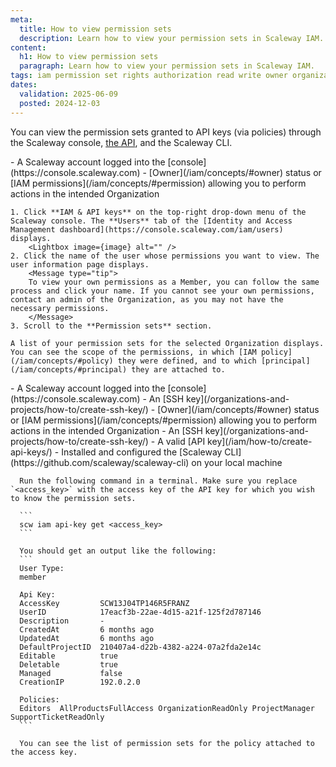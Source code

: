 ```yaml
---
meta:
  title: How to view permission sets
  description: Learn how to view your permission sets in Scaleway IAM.
content:
  h1: How to view permission sets
  paragraph: Learn how to view your permission sets in Scaleway IAM.
tags: iam permission set rights authorization read write owner organization
dates:
  validation: 2025-06-09
  posted: 2024-12-03
---
```




You can view the permission sets granted to API keys (via policies) through the Scaleway console, [the API](https://www.scaleway.com/en/developers/api/iam/#path-permission-sets-list-permission-sets), and the Scaleway CLI.

<Tabs id="viewpermissionsets">
  <TabsTab label="Via the console">
    <Requirements />
    - A Scaleway account logged into the [console](https://console.scaleway.com)
    - [Owner](/iam/concepts/#owner) status or [IAM permissions](/iam/concepts/#permission) allowing you to perform actions in the intended Organization

    1. Click **IAM & API keys** on the top-right drop-down menu of the Scaleway console. The **Users** tab of the [Identity and Access Management dashboard](https://console.scaleway.com/iam/users) displays.
        <Lightbox image={image} alt="" />
    2. Click the name of the user whose permissions you want to view. The user information page displays.
        <Message type="tip">
        To view your own permissions as a Member, you can follow the same process and click your name. If you cannot see your own permissions, contact an admin of the Organization, as you may not have the necessary permissions.
        </Message>
    3. Scroll to the **Permission sets** section.

    A list of your permission sets for the selected Organization displays. You can see the scope of the permissions, in which [IAM policy](/iam/concepts/#policy) they were defined, and to which [principal](/iam/concepts/#principal) they are attached to.
  </TabsTab>
  <TabsTab label="Via the SCW CLI">
    <Requirements />
      - A Scaleway account logged into the [console](https://console.scaleway.com)
      - An [SSH key](/organizations-and-projects/how-to/create-ssh-key/)
      - [Owner](/iam/concepts/#owner) status or [IAM permissions](/iam/concepts/#permission) allowing you to perform actions in the intended Organization
      - An [SSH key](/organizations-and-projects/how-to/create-ssh-key/)
      - A valid [API key](/iam/how-to/create-api-keys/)
      - Installed and configured the [Scaleway CLI](https://github.com/scaleway/scaleway-cli) on your local machine

      Run the following command in a terminal. Make sure you replace `<access_key>` with the access key of the API key for which you wish to know the permission sets.

      ```
      scw iam api-key get <access_key>
      ```

      You should get an output like the following:
      ```
      User Type:
      member

      Api Key:
      AccessKey         SCW13J04TP146R5FRANZ
      UserID            17eacf3b-22ae-4d15-a21f-125f2d787146
      Description       -
      CreatedAt         6 months ago
      UpdatedAt         6 months ago
      DefaultProjectID  210407a4-d22b-4382-a224-07a2fda2e14c
      Editable          true
      Deletable         true
      Managed           false
      CreationIP        192.0.2.0

      Policies:
      Editors  AllProductsFullAccess OrganizationReadOnly ProjectManager SupportTicketReadOnly
      ```

      You can see the list of permission sets for the policy attached to the access key.
  </TabsTab>
</Tabs>





